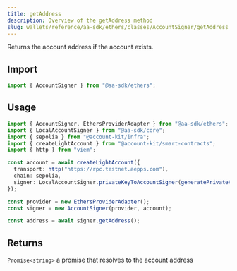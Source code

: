 ```yaml
---
title: getAddress
description: Overview of the getAddress method
slug: wallets/reference/aa-sdk/ethers/classes/AccountSigner/getAddress
---
```


Returns the account address if the account exists.

## Import

```ts
import { AccountSigner } from "@aa-sdk/ethers";
```

## Usage

```ts
import { AccountSigner, EthersProviderAdapter } from "@aa-sdk/ethers";
import { LocalAccountSigner } from "@aa-sdk/core";
import { sepolia } from "@account-kit/infra";
import { createLightAccount } from "@account-kit/smart-contracts";
import { http } from "viem";

const account = await createLightAccount({
  transport: http("https://rpc.testnet.aepps.com"),
  chain: sepolia,
  signer: LocalAccountSigner.privateKeyToAccountSigner(generatePrivateKey()),
});

const provider = new EthersProviderAdapter();
const signer = new AccountSigner(provider, account);

const address = await signer.getAddress();
```

## Returns

`Promise<string>`
a promise that resolves to the account address
